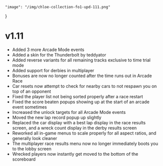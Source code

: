 	"image": "/img/chloe-collection-fo1-upd-111.png"
}

# v1.11

- Added 3 more Arcade Mode events
- Added a skin for the Thunderbolt by teddyator
- Added reverse variants for all remaining tracks exclusive to time trial mode
- Added support for derbies in multiplayer
- Bonuses are now no longer counted after the time runs out in Arcade Race
- Car resets now attempt to check for nearby cars to not respawn you on top of an opponent
- Fixed the player list not being sorted properly after a race restart
- Fixed the score beaten popups showing up at the start of an arcade event sometimes
- Increased the unlock targets for all Arcade Mode events
- Moved the new lap record popup up slightly
- Replaced the car display with a best lap display in the race results screen, and a wreck count display in the derby results screen
- Reworked all in-game menus to scale properly for all aspect ratios, and generally look cleaner
- The multiplayer race results menu now no longer immediately boots you to the lobby screen
- Wrecked players now instantly get moved to the bottom of the scoreboard